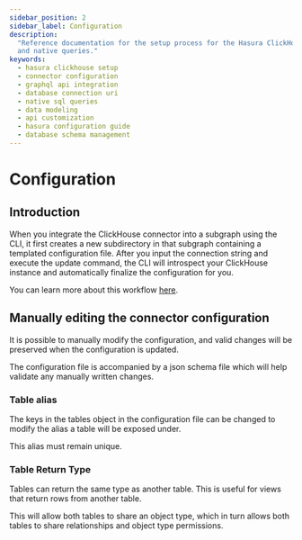 ```yaml
---
sidebar_position: 2
sidebar_label: Configuration
description:
  "Reference documentation for the setup process for the Hasura ClickHouse connector, including connection URI details,
  and native queries."
keywords:
  - hasura clickhouse setup
  - connector configuration
  - graphql api integration
  - database connection uri
  - native sql queries
  - data modeling
  - api customization
  - hasura configuration guide
  - database schema management
---
```


# Configuration

## Introduction

When you integrate the ClickHouse connector into a subgraph using the CLI, it first creates a new subdirectory in that
subgraph containing a templated configuration file. After you input the connection string and execute the update
command, the CLI will introspect your ClickHouse instance and automatically finalize the configuration for you.

You can learn more about this workflow [here](/connectors/deployment.mdx).

## Manually editing the connector configuration

It is possible to manually modify the configuration, and valid changes will be preserved when the configuration is
updated.

The configuration file is accompanied by a json schema file which will help validate any manually written changes.

### Table alias

The keys in the tables object in the configuration file can be changed to modify the alias a table will be exposed
under.

This alias must remain unique.

### Table Return Type

Tables can return the same type as another table. This is useful for views that return rows from another table.

This will allow both tables to share an object type, which in turn allows both tables to share relationships and object
type permissions.
